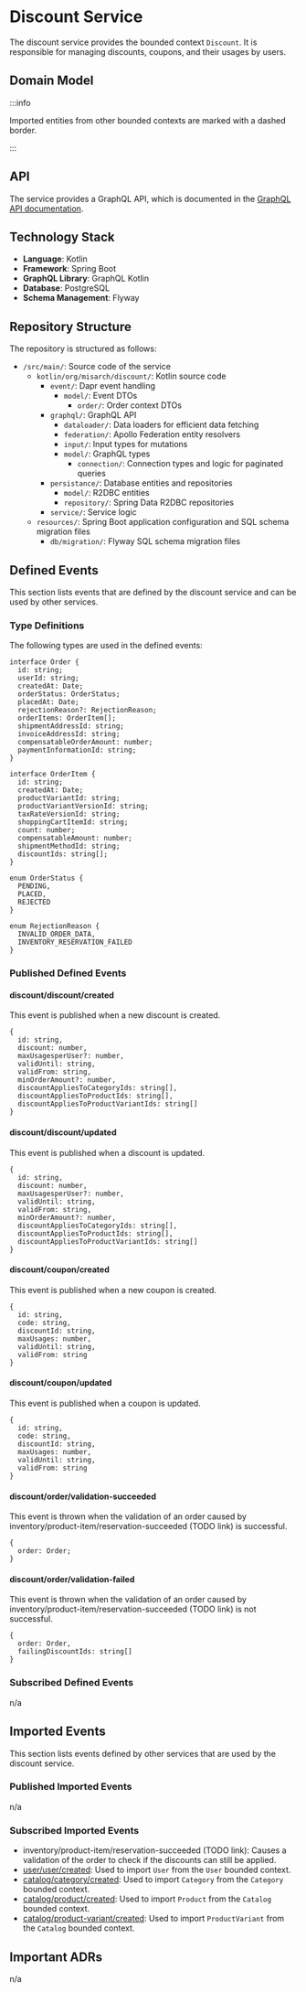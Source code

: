 
# Discount Service

The discount service provides the bounded context `Discount`.
It is responsible for managing discounts, coupons, and their usages by users.

## Domain Model

<CustomImage path="/renderedDiagrams/discountDomainModel" width="1542.5" height="663.25" />

:::info

Imported entities from other bounded contexts are marked with a dashed border.

:::

## API

The service provides a GraphQL API, which is documented in the [GraphQL API documentation](/docs/graphql/discount).

## Technology Stack

- **Language**: Kotlin
- **Framework**: Spring Boot
- **GraphQL Library**: GraphQL Kotlin
- **Database**: PostgreSQL
- **Schema Management**: Flyway

## Repository Structure

The repository is structured as follows:

<div className="repository-structure" >

- `/src/main/`: Source code of the service
  - `kotlin/org/misarch/discount/`: Kotlin source code
    - `event/`: Dapr event handling
      - `model/`: Event DTOs
        - `order/`: Order context DTOs
    - `graphql/`: GraphQL API
      - `dataloader/`: Data loaders for efficient data fetching
      - `federation/`: Apollo Federation entity resolvers
      - `input/`: Input types for mutations
      - `model/`: GraphQL types
        - `connection/`: Connection types and logic for paginated queries
    - `persistance/`: Database entities and repositories
      - `model/`: R2DBC entities
      - `repository/`: Spring Data R2DBC repositories
    - `service/`: Service logic
  - `resources/`: Spring Boot application configuration and SQL schema migration files
    - `db/migration/`: Flyway SQL schema migration files

</div>

## Defined Events

This section lists events that are defined by the discount service and can be used by other services.

### Type Definitions

The following types are used in the defined events:

```tsx
interface Order {
  id: string;
  userId: string;
  createdAt: Date;
  orderStatus: OrderStatus;
  placedAt: Date;
  rejectionReason?: RejectionReason;
  orderItems: OrderItem[];
  shipmentAddressId: string;
  invoiceAddressId: string;
  compensatableOrderAmount: number;
  paymentInformationId: string;
}

interface OrderItem {
  id: string;
  createdAt: Date;
  productVariantId: string;
  productVariantVersionId: string;
  taxRateVersionId: string;
  shoppingCartItemId: string;
  count: number;
  compensatableAmount: number;
  shipmentMethodId: string;
  discountIds: string[];
}

enum OrderStatus {
  PENDING,
  PLACED,
  REJECTED
}

enum RejectionReason {
  INVALID_ORDER_DATA,
  INVENTORY_RESERVATION_FAILED
}
```

### Published Defined Events

#### discount/discount/created

This event is published when a new discount is created.

```tsx
{
  id: string,
  discount: number,
  maxUsagesperUser?: number,
  validUntil: string,
  validFrom: string,
  minOrderAmount?: number,
  discountAppliesToCategoryIds: string[],
  discountAppliesToProductIds: string[],
  discountAppliesToProductVariantIds: string[]
}
```

#### discount/discount/updated

This event is published when a discount is updated.

```tsx
{
  id: string,
  discount: number,
  maxUsagesperUser?: number,
  validUntil: string,
  validFrom: string,
  minOrderAmount?: number,
  discountAppliesToCategoryIds: string[],
  discountAppliesToProductIds: string[],
  discountAppliesToProductVariantIds: string[]
}
```

#### discount/coupon/created

This event is published when a new coupon is created.

```tsx
{
  id: string,
  code: string,
  discountId: string,
  maxUsages: number,
  validUntil: string,
  validFrom: string
}
```

#### discount/coupon/updated

This event is published when a coupon is updated.

```tsx
{
  id: string,
  code: string,
  discountId: string,
  maxUsages: number,
  validUntil: string,
  validFrom: string
}
```

#### discount/order/validation-succeeded

This event is thrown when the validation of an order caused by inventory/product-item/reservation-succeeded (TODO link) is successful.

```tsx
{
  order: Order;
}
```

#### discount/order/validation-failed

This event is thrown when the validation of an order caused by inventory/product-item/reservation-succeeded (TODO link) is not successful.

```tsx
{
  order: Order,
  failingDiscountIds: string[]
}
```

### Subscribed Defined Events

n/a

## Imported Events

This section lists events defined by other services that are used by the discount service.

### Published Imported Events

n/a

### Subscribed Imported Events

- inventory/product-item/reservation-succeeded (TODO link): Causes a validation of the order to check if the discounts can still be applied.
- [user/user/created](/docs/docs/dev-manuals/services/user#userusercreated): Used to import `User` from the `User` bounded context.
- [catalog/category/created](/docs/docs/dev-manuals/services/catalog#catalogcategorycreated): Used to import `Category` from the `Category` bounded context.
- [catalog/product/created](/docs/docs/dev-manuals/services/catalog#catalogproductcreated): Used to import `Product` from the `Catalog` bounded context.
- [catalog/product-variant/created](/docs/docs/dev-manuals/services/catalog#catalogproduct-variantcreated): Used to import `ProductVariant` from the `Catalog` bounded context.

## Important ADRs

n/a
